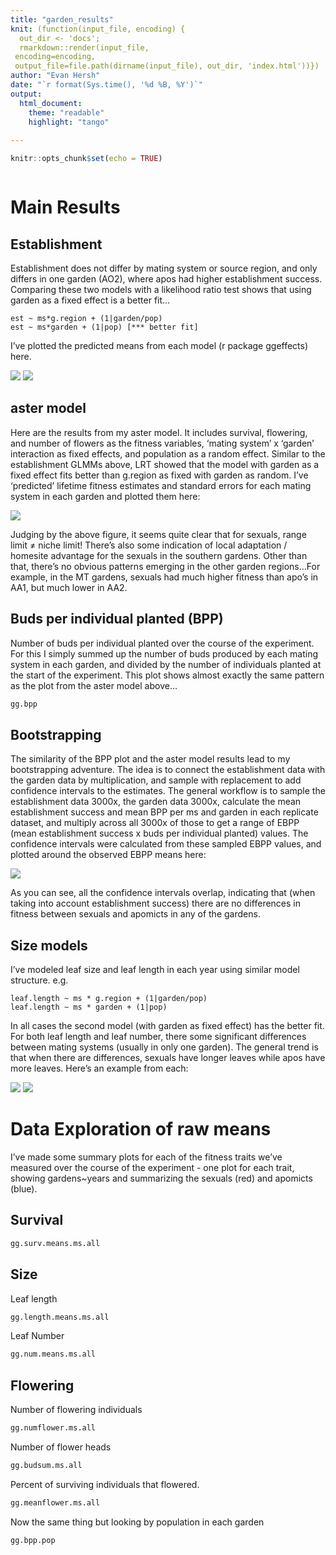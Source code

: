 ```yaml
---
title: "garden_results"
knit: (function(input_file, encoding) {
  out_dir <- 'docs';
  rmarkdown::render(input_file,
 encoding=encoding,
 output_file=file.path(dirname(input_file), out_dir, 'index.html'))})
author: "Evan Hersh"
date: "`r format(Sys.time(), '%d %B, %Y')`"
output: 
  html_document:
    theme: "readable"
    highlight: "tango"
  
---
```

```r
knitr::opts_chunk$set(echo = TRUE)
```

```r
```


# Main Results #

## Establishment ##

Establishment does not differ by mating system or source region, and only differs in one garden (AO2), where apos had higher establishment success. Comparing these two models with a likelihood ratio test shows that using garden as a fixed effect is a better fit...
```
est ~ ms*g.region + (1|garden/pop)
est ~ ms*garden + (1|pop) [*** better fit]
```
I've plotted the predicted means from each model (r package ggeffects) here.

![](Est_sregion.png)
![](Est_garden.png)

## aster model

Here are the results from my aster model. It includes survival, flowering, and number of flowers as the fitness variables, 'mating system' x 'garden' interaction as fixed effects, and population as a random effect. Similar to the establishment GLMMs above, LRT showed that the model with garden as a fixed effect fits better than g.region as fixed with garden as random.  I've 'predicted' lifetime fitness estimates and standard errors for each mating system in each garden and plotted them here:

![](asterplot1.png)

Judging by the above figure, it seems quite clear that for sexuals, range limit ≠ niche limit! There's also some indication of local adaptation / homesite advantage for the sexuals in the southern gardens. Other than that, there's no obvious patterns emerging in the other garden regions...For example, in the MT gardens, sexuals had much higher fitness than apo's in AA1, but much lower in AA2.

## Buds per individual planted (BPP) ##

Number of buds per individual planted over the course of the experiment. For this I simply summed up the number of buds produced by each mating system in each garden, and divided by the number of individuals planted at the start of the experiment. This plot shows almost exactly the same pattern as the plot from the aster model above...

```r
gg.bpp
```

## Bootstrapping ##

The similarity of the BPP plot and the aster model results lead to my bootstrapping adventure. The idea is to connect the establishment data with the garden data by multiplication, and sample with replacement to add confidence intervals to the estimates. The general workflow is to sample the establishment data 3000x, the garden data 3000x, calculate the mean establishment success and mean BPP per ms and garden in each replicate dataset, and multiply across all 3000x of those to get a range of  EBPP (mean establishment success x buds per individual planted) values. The confidence intervals were calculated from these sampled EBPP values, and plotted around the observed EBPP means here:

![](EBPP_boot.png)

As you can see, all the confidence intervals overlap, indicating that (when taking into account establishment success) there are no differences in fitness between sexuals and apomicts in any of the gardens. 

## Size models ##

I've modeled leaf size and leaf length in each year using similar model structure. 
e.g.
```
leaf.length ~ ms * g.region + (1|garden/pop)
leaf.length ~ ms * garden + (1|pop)
```
In all cases the second model (with garden as fixed effect) has the better fit. For both leaf length and leaf number, there some significant differences between mating systems (usually in only one garden). The general trend is that when there are differences, sexuals have longer leaves while apos have more leaves. Here's an example from each:

![](length_y5.png)
![](num_sregion_y5.png)

# Data Exploration of raw means #

I've made some summary plots for each of the fitness traits we've measured over the course of the experiment - one plot for each trait, showing gardens~years and summarizing the sexuals (red) and apomicts (blue).

<!-- ## Establishment -->

<!-- First we've got the data from the establishment plots in each garden. These are just the means + SE for each mating system in each garden. -->

<!-- ```{r, fig.height=9, fig.width=12, cache=FALSE, echo=FALSE} -->
<!-- gg.est.ms -->
<!-- ``` -->

<!-- And here's the means for each population in each garden -->

<!-- ```{r, fig.height=9, fig.width=12, cache=FALSE, echo=FALSE} -->
<!-- gg.est.pop -->
<!-- ``` -->

## Survival

```r
gg.surv.means.ms.all
```

## Size 

Leaf length

```r
gg.length.means.ms.all
```

Leaf Number

```r
gg.num.means.ms.all
```

## Flowering

Number of flowering individuals
```r
gg.numflower.ms.all
```

Number of flower heads
```r
gg.budsum.ms.all
```

Percent of surviving individuals that flowered.
```r
gg.meanflower.ms.all
```

Now the same thing but looking by population in each garden

```r
gg.bpp.pop
```

<!-- This is somewhat crude, but gives a good visual exploration of what we're hoping to look at. This takes (for each mating system) the mean establishment success in each garden * the number of buds per individual planted * the mean number of good seeds per bud (from source populations) -->

<!-- ```{r, fig.height=6, fig.width=8, cache=FALSE, echo=FALSE, warning=FALSE, message=FALSE} -->
<!-- gg.ebpps.ms -->
<!-- ``` -->

